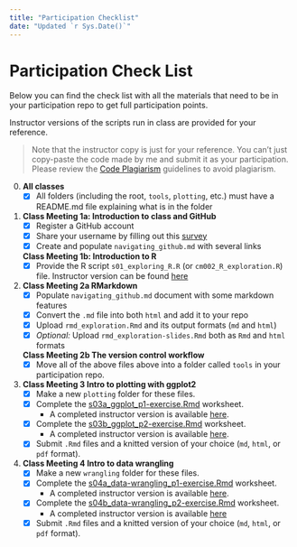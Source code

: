 ```yaml
---
title: "Participation Checklist"
date: "Updated `r Sys.Date()`"
---
```


# Participation Check List
 
Below you can find the check list with all the materials that need to be in your
participation repo to get full participation points. 

Instructor versions of the scripts run in class are provided for your reference.
 
 > Note that the instructor copy is just for your reference. You can't just copy-paste the code made by me and submit it as your participation. Please review the [Code Plagiarism](https://wiernik-datasci.netlify.com/policies/) guidelines to avoid plagiarism. 
 
0. **All classes**
    - [x] All folders (including the root, `tools`, `plotting`, etc.) must have a README.md file explaining what is in the folder
    
1. **Class Meeting 1a: Introduction to class and GitHub**   
    - [x] Register a GitHub account
    - [x] Share your username by filling out this [survey](https://usf.az1.qualtrics.com/jfe/form/SV_8kAdI0XraWU6geN)
    - [x] Create and populate `navigating_github.md` with several links
    
   **Class Meeting 1b: Introduction to R**   
    - [x] Provide the R script `s01_exploring_R.R` (or `cm002_R_exploration.R`) file. Instructor version can be found [here](https://github.com/bwiernik/DataSci-participation/blob/master/tools/s01_exploring_R.R)
    
2. **Class Meeting 2a RMarkdown**  
   - [x] Populate `navigating_github.md` document with some markdown features
   - [x] Convert the `.md` file into both `html` and add it to your repo
   - [x] Upload `rmd_exploration.Rmd` and its output formats (`md` and `html`)
   - [x] _Optional:_ Upload `rmd_exploration-slides.Rmd` both as `Rmd` and `html` formats
   
   **Class Meeting 2b The version control workflow**   
   - [x] Move all of the above files above into a folder called `tools` in your participation repo.
   
3. **Class Meeting 3 Intro to plotting with ggplot2**  
   - [x] Make a new `plotting` folder for these files.
   - [x] Complete the [s03a_ggplot_p1-exercise.Rmd](https://github.com/USF-Psych-DataSci/Classroom/raw/master/tutorials/s03a_ggplot_p1-exercise.Rmd) worksheet. 
     - A completed instructor version is available [here](https://github.com/bwiernik/DataSci-participation/blob/master/plotting/s03a_ggplot_p1-exercise.Rmd).
   - [x] Complete the [s03b_ggplot_p2-exercise.Rmd](https://raw.githubusercontent.com/USF-Psych-DataSci/Classroom/master/tutorials/s03b_ggplot_p2-exercise.Rmd) worksheet.
     - A completed instructor version is available [here](https://github.com/bwiernik/DataSci-participation/blob/master/plotting/s03b_ggplot_p2-exercise.Rmd).
   - [x] Submit `.Rmd` files and a knitted version of your choice (`md`, `html`, or `pdf` format).
   
4. **Class Meeting 4 Intro to data wrangling** 
   - [x] Make a new `wrangling` folder for these files.
   - [x] Complete the [s04a_data-wrangling_p1-exercise.Rmd](https://github.com/USF-Psych-DataSci/Classroom/raw/master/tutorials/s04a_data-wrangling_p1-exercise.Rmd) worksheet.
     - A completed instructor version is available [here](https://github.com/bwiernik/DataSci-participation/blob/master/wrangling/s04a_data-wrangling_p1-exercise.Rmd).
   - [x] Complete the [s04b_data-wrangling_p2-exercise.Rmd](https://github.com/USF-Psych-DataSci/Classroom/raw/master/tutorials/v) worksheet. 
     - A completed instructor version is available [here](https://github.com/bwiernik/DataSci-participation/blob/master/wrangling/s04b_data-wrangling_p2-exercise.Rmd)
   - [x] Submit `.Rmd` files and a knitted version of your choice (`md`, `html`, or `pdf` format).

